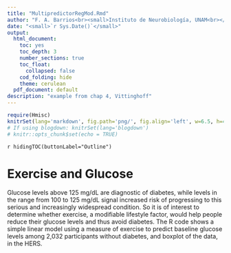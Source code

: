 ```yaml
---
title: "MultipredictorRegMod.Rmd"
author: "F. A. Barrios<br><small>Instituto de Neurobiología, UNAM<br></small>"
date: "<small>`r Sys.Date()`</small>"
output:
  html_document:
    toc: yes
    toc_depth: 3
    number_sections: true
    toc_float:
      collapsed: false
    cod_folding: hide
    theme: cerulean
  pdf_document: default
description: "example from chap 4, Vittinghoff"
---
```


```r
require(Hmisc)
knitrSet(lang='markdown', fig.path='png/', fig.align='left', w=6.5, h=4.5, cache=TRUE)
# If using blogdown: knitrSet(lang='blogdown')
# knitr::opts_chunk$set(echo = TRUE)
```
`r hidingTOC(buttonLabel="Outline")`


# Exercise and Glucose

Glucose levels above 125 mg/dL are diagnostic of diabetes, while levels in the range from 100 to 125 mg/dL signal increased risk of progressing to this serious and increasingly widespread condition. So it is of interest to determine whether exercise, a modifiable lifestyle factor, would help people reduce their glucose levels and thus avoid diabetes.
The R code shows a simple linear model using a measure of exercise to predict baseline glucose levels among 2,032 participants without diabetes, and boxplot of the data, in the HERS.
